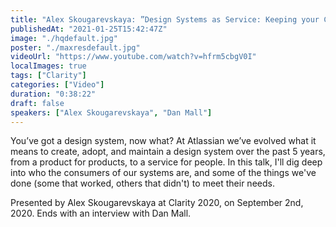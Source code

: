 ```yaml
---
title: "Alex Skougarevskaya: ”Design Systems as Service: Keeping your Customers Happy” — Clarity 2020"
publishedAt: "2021-01-25T15:42:47Z"
image: "./hqdefault.jpg"
poster: "./maxresdefault.jpg"
videoUrl: "https://www.youtube.com/watch?v=hfrm5cbgV0I"
localImages: true
tags: ["Clarity"]
categories: ["Video"]
duration: "0:38:22"
draft: false
speakers: ["Alex Skougarevskaya", "Dan Mall"]
---
```


You’ve got a design system, now what? At Atlassian we’ve evolved what it means to create, adopt, and maintain a design system over the past 5 years, from a product for products, to a service for people. In this talk, I'll dig deep into who the consumers of our systems are, and some of the things we've done (some that worked, others that didn't) to meet their needs.

Presented by Alex Skougarevskaya at Clarity 2020, on September 2nd, 2020. Ends with an interview with Dan Mall.
